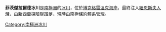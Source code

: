 {{coord|73|33|S|166|15|E|source:GNIS|display=title}}

'''菲茨傑拉爾德冰川'''是[[南極洲|南極洲]]的[[冰川|冰川]]，位於[[博克格雷溫克海岸|博克格雷溫克海岸]]，最終注入[[紐恩斯夫人灣|紐恩斯夫人灣]]，由[[新西蘭|新西蘭]]探險隊踏足，現時由[[南極條約體系|南極條約體系]]管理。

{{DEFAULTSORT:Fitzgerald Glacier}}
[[Category:南極洲冰川|Category:南極洲冰川]]


{{BorchgrevinkCoast-geo-stub}}